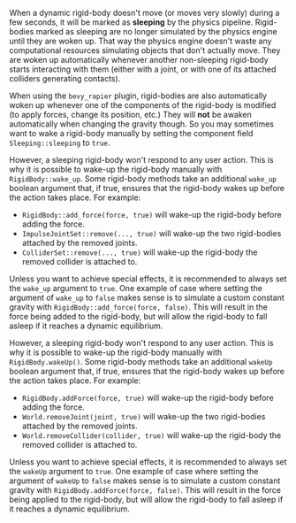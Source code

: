 
When a dynamic rigid-body doesn't move (or moves very slowly) during a few seconds, it will be marked as **sleeping**
by the physics pipeline. Rigid-bodies marked as sleeping are no longer simulated by
the physics engine until they are woken up. That way the physics engine doesn't waste any computational resources
simulating objects that don't actually move. They are woken up automatically whenever another non-sleeping rigid-body
starts interacting with them (either with a joint, or with one of its attached colliders generating contacts).

<bevy>

When using the `bevy_rapier` plugin, rigid-bodies are also automatically woken up whenever one of the
components of the rigid-body is modified (to apply forces, change its position, etc.) They will **not** be awaken
automatically when changing the gravity though. So you may sometimes want to wake a rigid-body manually by setting
the component field `Sleeping::sleeping` to `true`.

</bevy>

<rapier>

However, a sleeping rigid-body won't respond to any user action. This is why it is possible to wake-up the rigid-body
manually with `RigidBody::wake_up`. Some rigid-body methods take an additional `wake_up` boolean argument that, if
true, ensures that the rigid-body wakes up before the action takes place. For example:
- `RigidBody::add_force(force, true)` will wake-up the rigid-body before adding the force.
- `ImpulseJointSet::remove(..., true)` will wake-up the two rigid-bodies attached by the removed joints.
- `ColliderSet::remove(..., true)` will wake-up the rigid-body the removed collider is attached to.

Unless you want to achieve special effects, it is recommended to always set the `wake_up` argument to `true`.
One example of case where setting the argument of `wake_up` to `false` makes sense is to simulate a custom
constant gravity with `RigidBody::add_force(force, false)`. This will result in the force being added
to the rigid-body, but will allow the rigid-body to fall asleep if it reaches a dynamic equilibrium.

</rapier>
<js>

However, a sleeping rigid-body won't respond to any user action. This is why it is possible to wake-up the rigid-body
manually with `RigidBody.wakeUp()`. Some rigid-body methods take an additional `wakeUp` boolean argument that, if
true, ensures that the rigid-body wakes up before the action takes place. For example:
- `RigidBody.addForce(force, true)` will wake-up the rigid-body before adding the force.
- `World.removeJoint(joint, true)` will wake-up the two rigid-bodies attached by the removed joints.
- `World.removeCollider(collider, true)` will wake-up the rigid-body the removed collider is attached to.

Unless you want to achieve special effects, it is recommended to always set the `wakeUp` argument to `true`.
One example of case where setting the argument of `wakeUp` to `false` makes sense is to simulate a custom
constant gravity with `RigidBody.addForce(force, false)`. This will result in the force being applied
to the rigid-body, but will allow the rigid-body to fall asleep if it reaches a dynamic equilibrium.

</js>